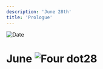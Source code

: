 ```yaml
---
description: 'June 28th'
title: 'Prologue'
---
```


<RunningHead />
<Image src="/title-imprint.png" height={68} width={50} alt="Date" className="title-imprint"/>

# <div id="date">June <Image className="four-dot" src="/four-dot.png" height={15} width={15} alt="Four dot" />28</div>
